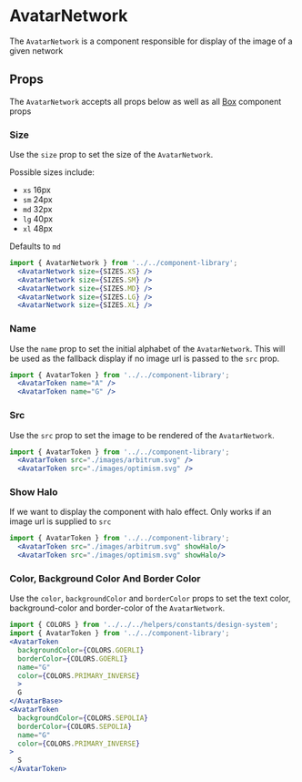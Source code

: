 

# AvatarNetwork

The `AvatarNetwork` is a component responsible for display of the image of a given network

<Canvas>
  <Story id="ui-components-component-library-avatar-network-avatar-network-stories-js--default-story" />
</Canvas>

## Props

The `AvatarNetwork` accepts all props below as well as all [Box](/docs/ui-components-ui-box-box-stories-js--default-story) component props

<ArgsTable of={AvatarNetwork} />

### Size

Use the `size` prop to set the size of the `AvatarNetwork`.

Possible sizes include:

- `xs` 16px
- `sm` 24px
- `md` 32px
- `lg` 40px
- `xl` 48px

Defaults to `md`

<Canvas>
  <Story id="ui-components-component-library-avatar-network-avatar-network-stories-js--size" />
</Canvas>

```jsx
import { AvatarNetwork } from '../../component-library';
  <AvatarNetwork size={SIZES.XS} />
  <AvatarNetwork size={SIZES.SM} />
  <AvatarNetwork size={SIZES.MD} />
  <AvatarNetwork size={SIZES.LG} />
  <AvatarNetwork size={SIZES.XL} />
```

###  Name

Use the `name` prop to set the initial alphabet of the `AvatarNetwork`. This will be used as the fallback display if no image url is passed to the `src` prop.

<Canvas>
  <Story id="ui-components-component-library-avatar-network-avatar-network-stories-js--network-name" />
</Canvas>

```jsx
import { AvatarToken } from '../../component-library';
  <AvatarToken name="A" />
  <AvatarToken name="G" />
```

###  Src

Use the `src` prop to set the image to be rendered of the `AvatarNetwork`.

<Canvas>
  <Story id="ui-components-component-library-avatar-network-avatar-network-stories-js--network-image-url" />
</Canvas>

```jsx
import { AvatarToken } from '../../component-library';
  <AvatarToken src="./images/arbitrum.svg" />
  <AvatarToken src="./images/optimism.svg" />
```

### Show Halo

If we want to display the component with halo effect. Only works if an image url is supplied to `src`

<Canvas>
  <Story id="ui-components-component-library-avatar-network-avatar-network-stories-js--show-halo" />
</Canvas>

```jsx
import { AvatarToken } from '../../component-library';
  <AvatarToken src="./images/arbitrum.svg" showHalo/>
  <AvatarToken src="./images/optimism.svg" showHalo/>
```

### Color, Background Color And Border Color

Use the `color`, `backgroundColor` and `borderColor` props to set the text color, background-color and border-color of the `AvatarNetwork`.

<Canvas>
  <Story id="ui-components-component-library-avatar-network-avatar-network-stories-js--color-background-color-and-border-color" />
</Canvas>

```jsx
import { COLORS } from '../../../helpers/constants/design-system';
import { AvatarToken } from '../../component-library';
<AvatarToken
  backgroundColor={COLORS.GOERLI}
  borderColor={COLORS.GOERLI}
  name="G"
  color={COLORS.PRIMARY_INVERSE}
  >
  G
</AvatarBase>
<AvatarToken
  backgroundColor={COLORS.SEPOLIA}
  borderColor={COLORS.SEPOLIA}
  name="G"
  color={COLORS.PRIMARY_INVERSE}
>
  S
</AvatarToken>
```